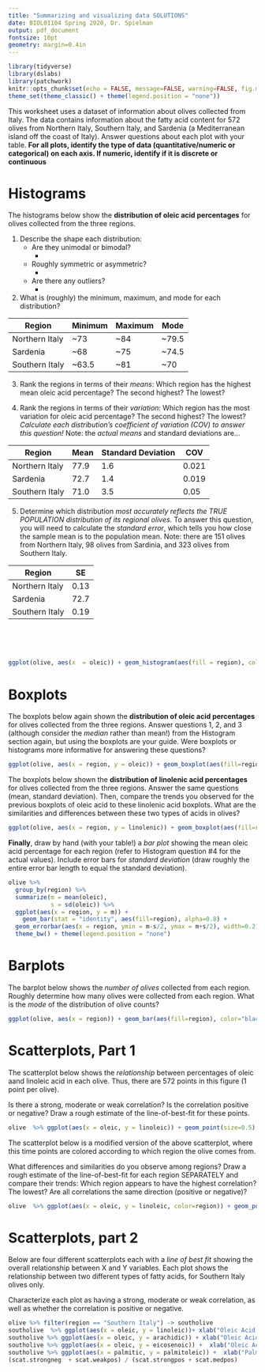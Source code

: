 ```yaml
---
title: "Summarizing and visualizing data SOLUTIONS"
date: BIOL01104 Spring 2020, Dr. Spielman
output: pdf_document
fontsize: 10pt
geometry: margin=0.4in
---
```


```r
library(tidyverse)
library(dslabs)
library(patchwork)
knitr::opts_chunk$set(echo = FALSE, message=FALSE, warning=FALSE, fig.margin=T, fig.height=2.5, fig.width=4)
theme_set(theme_classic() + theme(legend.position = "none"))
```



This worksheet uses a dataset of information about olives collected from Italy. The data contains information about the fatty acid content for 572 olives from Northern Italy, Southern Italy, and Sardenia (a Mediterranean island off the coast of Italy). Answer questions about each plot with your table. **For all plots, identify the type of data (quantitative/numeric or categorical) on each axis. If numeric, identify if it is discrete or continuous**

# Histograms

The histograms below show the **distribution of oleic acid percentages** for olives collected from the three regions.

1. Describe the shape each distribution:
    + Are they unimodal or bimodal? 
      + \textcolor{red}{Northern Italy is unimodal, Sardinia and Southern Italy are bimodal.}
    + Roughly symmetric or asymmetric?
      + \textcolor{red}{All are asymmetric}
    + Are there any outliers?
      + \textcolor{red}{Northern Italy has an outlier around 84, and it looks like Southern Italy \emph{might} have some outliers at the right tail around 81.}


2. What is (roughly) the minimum, maximum, and mode for each distribution?



| Region | Minimum | Maximum | Mode  |
|--------|------|------------|--------|
| Northern Italy | ~73 | ~84 | ~79.5 | 
| Sardenia | ~68  | ~75 | ~74.5 |
| Southern Italy | ~63.5 | ~81 | ~70 |


3. Rank the regions in terms of their *means*: Which region has the highest mean oleic acid percentage? The second highest? The lowest? 
\textcolor{red}{(See next answer)}

4. Rank the regions in terms of their *variation*: Which region has the most variation for oleic acid percentage? The second highest? The lowest? _Calculate each distribution's coefficient of variation (COV) to answer this question!_ Note: the _actual means_  and standard deviations are...

| Region | Mean | Standard Deviation | COV|
|--------|------|--------------------|----|
| Northern Italy | 77.9 | 1.6 | 0.021 |
| Sardenia | 72.7  | 1.4 | 0.019 | 
| Southern Italy | 71.0 | 3.5 | 0.05|
    
5. Determine which distribution _most accurately reflects the TRUE POPULATION distribution of its regional olives._ To answer this question, you will need to calculate the *standard error*, which tells you how close the sample mean is to the population mean. Note: there are 151 olives from Northern Italy, 98 olives from Sardinia, and 323 olives from Southern Italy. 


| Region | SE | 
|--------|------|
| Northern Italy | 0.13 |
| Sardenia | 72.7  | 0.14 |
| Southern Italy | 0.19 |


\textcolor{red}{0.13 is the lowest, so the Northern Italy sample likely best approximates its true population mean.}

<br><br><br>

```r
ggplot(olive, aes(x  = oleic)) + geom_histogram(aes(fill = region), color="black", binwidth = 0.5) + facet_grid(~region) + xlab("Oleic Acid Percentage") + ylab("Count")
```


# Boxplots

The boxplots below again shown the **distribution of oleic acid percentages** for olives collected from the three regions. Answer questions 1, 2, and 3 (although consider the *median* rather than mean!) from the Histogram section again, but using the boxplots are your guide. Were boxplots or histograms more informative for answering these questions?

```r
ggplot(olive, aes(x = region, y = oleic)) + geom_boxplot(aes(fill=region)) + xlab("Region") + ylab("Oleic Acid Percentage")
```

\textcolor{red}{Median relationships the same as the mean. Much easier to see outliers (indeed Southern Italy DOES have a couple outliers above 80!), but impossible to tell if unimodal/bimodal, and very difficult to assess symmetry compared to histograms.}

\vspace{0.5cm}

The boxplots below shown the **distribution of linolenic acid percentages** for olives collected from the three regions. Answer the same questions (mean, standard deviation). Then, compare the trends you observed for the previous boxplots of oleic acid to these linolenic acid boxplots. What are the similarities and differences between these two types of acids in olives?

```r
ggplot(olive, aes(x = region, y = linolenic)) + geom_boxplot(aes(fill=region)) + xlab("Region") + ylab("Linolenic Acid Percentage")
```

\textcolor{red}{Relationship is opposite to oleic acid - Southern has highest median, Northeran has lowest median. It is probably fair to say Sardinia has least amount of variation, Nothern Italy the largest (although we'd have to confirm this with COV).}

**Finally**, draw by hand (with your table!) a *bar plot* showing the mean oleic acid percentage for each region (refer to Histogram question #4 for the actual values). Include error bars for _standard deviation_ (draw roughly the entire error bar length to equal the standard deviation).

```r
olive %>%
  group_by(region) %>% 
  summarize(m = mean(oleic),
            s = sd(oleic)) %>%
  ggplot(aes(x = region, y = m)) + 
    geom_bar(stat = "identity", aes(fill=region), alpha=0.8) + 
  geom_errorbar(aes(x = region, ymin = m-s/2, ymax = m+s/2), width=0.2) + ylab("Mean oleic acid percentage")+
  theme_bw() + theme(legend.position = "none")
```

# Barplots

The barplot below shows the _number of olives_ collected from each region. Roughly determine how many olives were collected from each region. What is the *mode* of the distribution of olive counts?


```r
ggplot(olive, aes(x = region)) + geom_bar(aes(fill=region), color="black") + scale_y_continuous(expand=c(0,0))
```

\textcolor{red}{Mode is Southern Italy. Roughly, 150 from Northern Italy, 100 from Sardinia, 310 from Southern Italy.}

# Scatterplots, Part 1

The scatterplot below shows the *relationship* between percentages of oleic aand linoleic acid in each olive. Thus, there are 572 points in this figure (1 point per olive).

Is there a strong, moderate or weak correlation? Is the correlation positive or negative? Draw a rough estimate of the line-of-best-fit for these points.

```r
olive  %>% ggplot(aes(x = oleic, y = linoleic)) + geom_point(size=0.5) + xlab("Oleic Acid Percentage") + ylab("Linoleic Acid Percentage") + geom_smooth(color = "red", method = "lm", se =F)
```
\textcolor{red}{Moderate-to-strong negative relationship}

\vspace{1cm}
The scatterplot below is a modified version of the above scatterplot, where this time points are colored according to which region the olive comes from. 

What differences and similarities do you observe among regions? Draw a rough estimate of the line-of-best-fit for each region SEPARATELY and compare their trends: Which region appears to have the highest correlation? The lowest? Are all correlations the same direction (positive or negative)?  

```r
olive  %>% ggplot(aes(x = oleic, y = linoleic, color=region)) + geom_point(size=0.5) + xlab("Oleic Acid Percentage") + ylab("Linoleic Acid Percentage") + geom_smooth(method = "lm", size=0.5, se =F)+ theme(legend.position = "right")
```

\textcolor{red}{All are negative. Sardinia has the strongest relationship, and Northern Italy likely has the weakest.}


# Scatterplots, part 2

Below are four different scatterplots each with a *line of best fit* showing the overall relationship between X and Y variables. Each plot shows the relationship between two different types of fatty acids, for Southern Italy olives only. 

Characterize each plot as having a strong, moderate or weak correlation, as well as whether the correlation is positive or negative.

```r
olive %>% filter(region == "Southern Italy") -> southolive
southolive  %>% ggplot(aes(x = oleic, y = linoleic))+ xlab("Oleic Acid Percentage") + ylab("Linoleic Acid Percentage") + geom_point(size=0.5) + geom_smooth(method = "lm", se=F) + ggtitle("STRONG NEGATIVE") + theme(plot.title = element_text(color="red"))-> scat.strongneg
southolive %>% ggplot(aes(x = oleic, y = arachidic)) + xlab("Oleic Acid Percentage") + ylab("Arachidic Acid Percentage") + geom_point(size=0.5) + geom_smooth(method = "lm", se=F) + ggtitle("WEAK POSITIVE")+ theme(plot.title = element_text(color="red")) -> scat.weakpos
southolive %>% ggplot(aes(x = oleic, y = eicosenoic)) +  xlab("Oleic Acid Percentage") + ylab("Eicosenoic Acid Percentage") + geom_point(size=0.5) + geom_smooth(method = "lm", se=F) + ggtitle("WEAK/MODERATE POSITIVE")+ theme(plot.title = element_text(color="red"))-> scat.medpos
southolive %>% ggplot(aes(x = palmitic, y = palmitoleic)) +  xlab("Palmitic Acid Percentage") + ylab("Palmitoleic Acid Percentage") + geom_point(size=0.5) + geom_smooth(method = "lm", se=F) + ggtitle("MODERATE/STRONG POSITIVE") + theme(plot.title = element_text(color="red"))-> scat.strongpos
(scat.strongneg  + scat.weakpos) / (scat.strongpos + scat.medpos)
```












